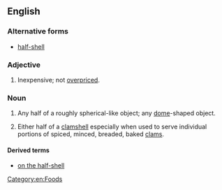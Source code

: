 ==English==

===Alternative forms===
* [[half-shell]] <!-- I don't see any pattern for when it is hyphenated or not - adjective use is supposed to be hyphenated, but these exist as set-phrases? -->

===Adjective===
{{en-adj|?|head=[[half]] [[shell]]}}

# {{context|rare|colloquial|especially with "on the"}} Inexpensive; not [[overpriced]].<!--presumably an allusion to using clamshells as currency?-->

===Noun===
{{en-noun|s|-|head=[[half]] [[shell]]}}

# {{context|physics|figuratively}} Any half of a roughly spherical-like object; any [[dome]]-shaped object.
# {{context|of food|especially with "on the"}} Either half of a [[clamshell]] especially when used to serve individual portions of spiced, minced, breaded, baked [[clam]]s.

====Derived terms====
* [[on the half-shell]]

[[Category:en:Foods]]